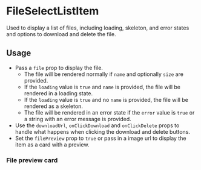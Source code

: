 

<Meta of={FileSelectListItemStories} />

# FileSelectListItem

Used to display a list of files, including loading, skeleton, and error states and options to download and delete the file.

## Usage

- Pass a `file` prop to display the file.
    - The file will be rendered normally if `name` and optionally `size` are provided.
    - If the `loading` value is `true` and `name` is provided, the file will be rendered in a loading state.
    - If the `loading` value is `true` and no `name` is provided, the file will be rendered as a skeleton.
    - The file will be rendered in an error state if the `error` value is `true` or a string with an error message is provided.
- Use the `downloadUrl`, `onClickDownload` and `onClickDelete` props to handle what happens when clicking the download and delete buttons.
- Set the `filePreview` prop to `true` or pass in a image url to display the item as a card with a preview.

<Canvas of={FileSelectListItemStories.Basic} />

### File preview card

<Canvas of={FileSelectListItemStories.Preview} />
